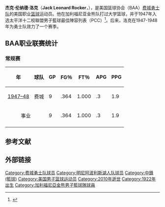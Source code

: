{{Infobox basketball biography
|name=杰克·伦纳德·洛克
|career_position=[[籃球位置|籃球位置]]/[[中鋒_(籃球)|中锋]]
|bbr=rockeja01
|letter=r
|stat3value=
|stat3label=
|stat2value=
|stat2label=
|stat1value=
|stat1label=
|highlights=*{{tsl|en|List of All-Pacific-12 Conference men's basketball teams||All-Pacific Coast Conference}}（1947）
|team1=[[洛杉矶湖人|洛杉矶湖人]]
|years1=1947
|career_number=19
|career_end=1948
|image=
|career_start=1947
|draft_league=
|draft_year=1947
|college={{tsl|en|California Golden Bears men's basketball||California}}（1942–1947）
|high_school=Lindsay<br/>{{USA}}[[加利福尼亚州|加利福尼亚州]][[图莱里县|图莱里县]][[林赛_(加利福尼亚州)|林赛]]
|weight_lb=185
|height_in=5
|height_ft=6
|nationality=美国
|death_date={{Death date and age|2010|11|27|1922|8|12|mf=yes}}
|birth_place={{USA}}[[加利福尼亚州|加利福尼亚州]][[图莱里县|图莱里县]][[林赛_(加利福尼亚州)|林赛]]
|birth_date={{Birth date|1922|8|12}}
|historical_profile=jack_rocker
}}
'''杰克·伦纳德·洛克'''（'''Jack Leonard Rocker'''，{{bd|1922年|8月12日|2010年|11月27日}}），是美国篮球协会（BAA）[[金州勇士|费城勇士队]]的美国职业[[篮球|篮球]]运动员。他在加利福尼亚金熊队打过大学篮球，并于1947年入选太平洋十二校聯盟男子籃球最佳陣容列表（PCC）<ref>{{Cite web|title=Pac-12 Conference 2011–12 Men's Basketball Media Guide|url=http://catalog.e-digitaleditions.com/issue/45931|accessdate=2012-02-09|year=2011|publisher=[[太平洋十二校聯盟|太平洋十二校聯盟]]|archive-date=2012-02-02|archive-url=https://web.archive.org/web/20120202233259/http://catalog.e-digitaleditions.com/issue/45931|dead-url=no}}</ref>。后来，洛克在1947-1948年为勇士队效力了一个赛季。

== BAA职业联赛统计 ==
=== 常规赛 ===
{| class="wikitable sortable" style="font-size:95%; text-align:right;"
! 年 
! 球队 
! GP 
! FG％ 
! FT％ 
! APG 
! PPG 
|-
| style="text-align:left;" | [[1947-48_BAA賽季|1947–48]] 
| style="text-align:left;" | 费城 
| 9 
| .364 
| 1.000 
| .3 
| 1.9 
|-
| colspan="2" style="text-align:center;" | 事业 
| 9 
| .364 
| 1.000 
| .3 
| 1.9 
|-
|}

== 参考文献 ==
{{Reflist}}

== 外部链接 ==
{{Basketballstats|bbr=r/rockeja01}}

[[Category:费城勇士队球员|Category:费城勇士队球员]]
[[Category:明尼阿波利斯湖人队球员|Category:明尼阿波利斯湖人队球员]]
[[Category:中鋒_(籃球)|Category:中鋒 (籃球)]]
[[Category:美国男子篮球运动员|Category:美国男子篮球运动员]]
[[Category:2010年逝世|Category:2010年逝世]]
[[Category:1922年出生|Category:1922年出生]]
[[Category:加利福尼亞金熊男子籃球隊球員|Category:加利福尼亞金熊男子籃球隊球員]]
{{Basketball-player-stub}}